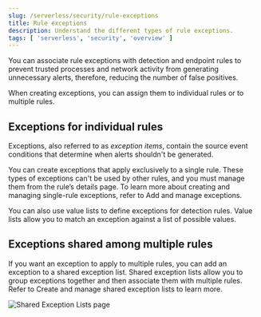 ```yaml
---
slug: /serverless/security/rule-exceptions
title: Rule exceptions
description: Understand the different types of rule exceptions.
tags: [ 'serverless', 'security', 'overview' ]
---
```


<div id="detections-ui-exceptions"></div>

You can associate rule exceptions with detection and endpoint rules to prevent trusted processes and network activity from generating unnecessary alerts, therefore, reducing the number of false positives. 

When creating exceptions, you can assign them to <DocLink slug="/serverless/security/rule-exceptions" section="exceptions-for-individual-rules">individual rules</DocLink> or to <DocLink slug="/serverless/security/rule-exceptions" section="exceptions-shared-among-multiple-rules">multiple rules</DocLink>.

<div id="rule-exceptions-intro"></div>

## Exceptions for individual rules

Exceptions, also referred to as _exception items_, contain the source event conditions that determine when alerts shouldn't be generated. 

You can create exceptions that apply exclusively to a single rule. These types of exceptions can't be used by other rules, and you must manage them from the rule’s details page. To learn more about creating and managing single-rule exceptions, refer to <DocLink slug="/serverless/security/add-exceptions">Add and manage exceptions</DocLink>.

<DocImage size="xl" url="../images/detections-ui-exceptions/-detections-exception-item-example.png" alt="An exception item" />

<DocCallOut title="Note">
You can also use <DocLink slug="/serverless/security/value-lists-exceptions">value lists</DocLink> to define exceptions for detection rules. Value lists allow you to match an exception against a list of possible values.
</DocCallOut>

<div id="shared-exception-list-intro"></div>

## Exceptions shared among multiple rules 

If you want an exception to apply to multiple rules, you can add an exception to a shared exception list. Shared exception lists allow you to group exceptions together and then associate them with multiple rules. Refer to <DocLink slug="/serverless/security/shared-exception-lists">Create and manage shared exception lists</DocLink> to learn more.

![Shared Exception Lists page](../images/detections-ui-exceptions/-detections-rule-exceptions-page.png)
